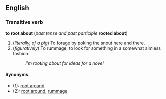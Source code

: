 ==English==
===Transitive verb===
'''to root about''' (''past tense and past participle'' '''rooted about''')

# (''literally, of a pig'') To forage by poking the snout here and there.
# (''figuratively'') To rummage; to look for something in a somewhat aimless fashion.
#: ''I'm rooting about for ideas for a novel''

====Synonyms====
*(1): [[root around]]
*(2): [[root around]], [[rummage]]
